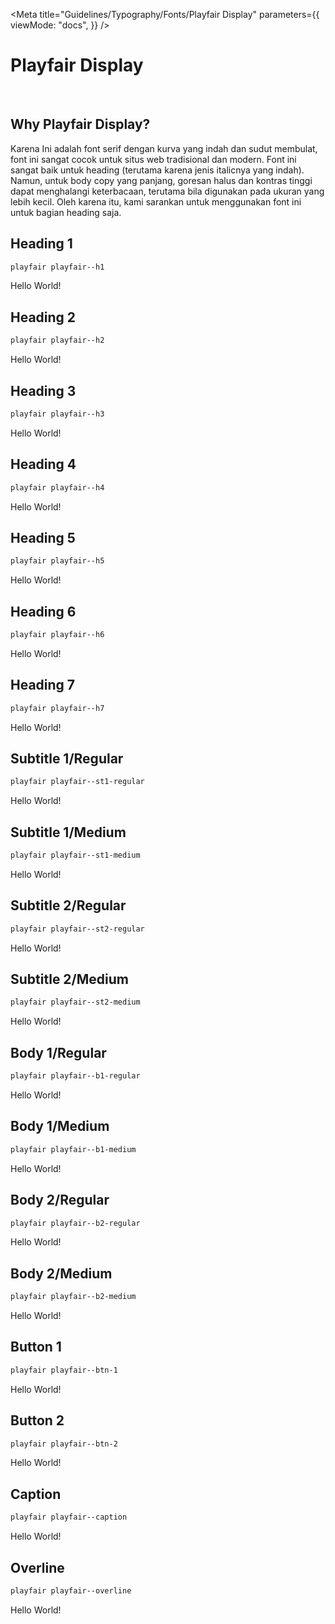 
<Meta
  title="Guidelines/Typography/Fonts/Playfair Display"
  parameters={{
    viewMode: "docs",
  }}
/>

<style>{`
  @import url('https://fonts.googleapis.com/css2?family=Playfair+Display:ital,wght@0,400;0,500;0,600;0,700;0,800;0,900;1,400;1,500;1,600;1,700;1,800;1,900&display=swap');

  .sample--container {
    margin-bottom: 70px;
  }

  .playfair-display-h1 {
    font-family: "Playfair Display", serif;
    font-size: 96px;
    font-style: normal;
    font-weight: 800;
    line-height: 128px;
    letter-spacing: -0.015em;
    text-align: left;
  }

  .playfair-display-h2 {
    font-family: "Playfair Display", serif;
    font-size: 80px;
    font-style: normal;
    font-weight: 400;
    line-height: 104px;
    letter-spacing: -0.015em;
    text-align: left;
  }

  .playfair-display-h3 {
    font-family: "Playfair Display", serif;
    font-size: 64px;
    font-style: normal;
    font-weight: 400;
    line-height: 88px;
    letter-spacing: 0.005em;
    text-align: left;
  }

  .playfair-display-h4 {
    font-family: "Playfair Display", serif;
    font-size: 48px;
    font-style: normal;
    font-weight: 400;
    line-height: 64px;
    letter-spacing: 0.0025em;
    text-align: left;
  }

  .playfair-display-h5 {
    font-family: "Playfair Display", serif;
    font-size: 32px;
    font-style: normal;
    font-weight: 400;
    line-height: 40px;
    letter-spacing: 0.0025em;
    text-align: left;
  }

  .playfair-display-h6 {
    font-family: "Playfair Display", serif;
    font-size: 24px;
    font-style: normal;
    font-weight: 500;
    line-height: 32px;
    letter-spacing: 0.0015em;
    text-align: left;
  }

  .playfair-display-h7 {
    font-family: "Playfair Display", serif;
    font-size: 20px;
    font-style: normal;
    font-weight: 500;
    line-height: 28px;
    letter-spacing: 0.0015em;
    text-align: left;
  }

  .playfair-display-st1-regular {
    font-family: "Playfair Display", serif;
    font-size: 18px;
    font-style: normal;
    font-weight: 400;
    line-height: 26px;
    letter-spacing: 0.0015em;
    text-align: left;
  }

  .playfair-display-st1-medium {
    font-family: "Playfair Display", serif;
    font-size: 18px;
    font-style: normal;
    font-weight: 500;
    line-height: 26px;
    letter-spacing: 0.0015em;
    text-align: left;
  }

  .playfair-display-st2-regular {
    font-family: "Playfair Display", serif;
    font-size: 14px;
    font-style: normal;
    font-weight: 400;
    line-height: 22px;
    letter-spacing: 0.0015em;
    text-align: left;
  }

  .playfair-display-st2-medium {
    font-family: "Playfair Display", serif;
    font-size: 14px;
    font-style: normal;
    font-weight: 500;
    line-height: 22px;
    letter-spacing: 0.0015em;
    text-align: left;
  }

  .playfair-display-b1-regular {
    font-family: "Playfair Display", serif;
    font-size: 16px;
    font-style: normal;
    font-weight: 400;
    line-height: 24px;
    letter-spacing: 0.0015em;
    text-align: left;
  }

  .playfair-display-b1-medium {
    font-family: "Playfair Display", serif;
    font-size: 16px;
    font-style: normal;
    font-weight: 500;
    line-height: 24px;
    letter-spacing: 0.0015em;
    text-align: left;
  }

  .playfair-display-b2-regular {
    font-family: "Playfair Display", serif;
    font-size: 12px;
    font-style: normal;
    font-weight: 400;
    line-height: 20px;
    letter-spacing: 0.0015em;
    text-align: left;
  }

  .playfair-display-b2-medium {
    font-family: "Playfair Display", serif;
    font-size: 12px;
    font-style: normal;
    font-weight: 500;
    line-height: 20px;
    letter-spacing: 0.0015em;
    text-align: left;
  }

  .playfair-display-btn-1 {
    font-family: "Playfair Display", serif;
    font-size: 16px;
    font-style: normal;
    font-weight: 600;
    line-height: 24px;
    letter-spacing: 0.0015em;
    text-align: left;
  }

  .playfair-display-btn-2 {
    font-family: "Playfair Display", serif;
    font-size: 16px;
    font-style: normal;
    font-weight: 600;
    line-height: 24px;
    letter-spacing: 0.0015em;
    text-align: left;
  }

  .playfair-display-caption {
    font-family: "Playfair Display", serif;
    font-size: 12px;
    font-style: normal;
    font-weight: 400;
    line-height: 20px;
    letter-spacing: 0.0015em;
    text-align: left;
  }

  .playfair-display-overline {
    font-family: "Playfair Display", serif;
    font-size: 10px;
    font-style: normal;
    font-weight: 400;
    line-height: 18px;
    letter-spacing: 0.0015em;
    text-align: left;
  }
`}</style>

# Playfair Display

<br />

## Why Playfair Display?

Karena Ini adalah font serif dengan kurva yang indah dan sudut membulat, font ini sangat cocok untuk situs web tradisional dan modern. Font ini sangat baik untuk heading (terutama karena jenis italicnya yang indah). Namun, untuk body copy yang panjang, goresan halus dan kontras tinggi dapat menghalangi keterbacaan, terutama bila digunakan pada ukuran yang lebih kecil. Oleh karena itu, kami sarankan untuk menggunakan font ini untuk bagian heading saja.

## Heading 1

```css
playfair playfair--h1
```

<div class="sample--container">
  <p class="playfair-display-h1">Hello World!</p>
</div>

## Heading 2

```css
playfair playfair--h2
```

<div class="sample--container">
  <p class="playfair-display-h2">Hello World!</p>
</div>

## Heading 3

```css
playfair playfair--h3
```

<div class="sample--container">
  <p class="playfair-display-h3">Hello World!</p>
</div>

## Heading 4

```css
playfair playfair--h4
```

<div class="sample--container">
  <p class="playfair-display-h4">Hello World!</p>
</div>

## Heading 5

```css
playfair playfair--h5
```

<div class="sample--container">
  <p class="playfair-display-h5">Hello World!</p>
</div>

## Heading 6

```css
playfair playfair--h6
```

<div class="sample--container">
  <p class="playfair-display-h6">Hello World!</p>
</div>

## Heading 7

```css
playfair playfair--h7
```

<div class="sample--container">
  <p class="playfair-display-h7">Hello World!</p>
</div>

## Subtitle 1/Regular

```css
playfair playfair--st1-regular
```

<div class="sample--container">
  <p class="playfair-display-st1-regular">Hello World!</p>
</div>

## Subtitle 1/Medium

```css
playfair playfair--st1-medium
```

<div class="sample--container">
  <p class="playfair-display-st1-medium">Hello World!</p>
</div>

## Subtitle 2/Regular

```css
playfair playfair--st2-regular
```

<div class="sample--container">
  <p class="playfair-display-st2-regular">Hello World!</p>
</div>

## Subtitle 2/Medium

```css
playfair playfair--st2-medium
```

<div class="sample--container">
  <p class="playfair-display-st2-medium">Hello World!</p>
</div>

## Body 1/Regular

```css
playfair playfair--b1-regular
```

<div class="sample--container">
  <p class="playfair-display-b1-regular">Hello World!</p>
</div>

## Body 1/Medium

```css
playfair playfair--b1-medium
```

<div class="sample--container">
  <p class="playfair-display-b1-medium">Hello World!</p>
</div>

## Body 2/Regular

```css
playfair playfair--b2-regular
```

<div class="sample--container">
  <p class="playfair-display-b2-regular">Hello World!</p>
</div>

## Body 2/Medium

```css
playfair playfair--b2-medium
```

<div class="sample--container">
  <p class="playfair-display-b2-medium">Hello World!</p>
</div>

## Button 1

```css
playfair playfair--btn-1
```

<div class="sample--container">
  <p class="playfair-display-btn-1">Hello World!</p>
</div>

## Button 2

```css
playfair playfair--btn-2
```

<div class="sample--container">
  <p class="playfair-display-btn-2">Hello World!</p>
</div>

## Caption

```css
playfair playfair--caption
```

<div class="sample--container">
  <p class="playfair-display-caption">Hello World!</p>
</div>

## Overline

```css
playfair playfair--overline
```

<div class="sample--container">
  <p class="playfair-display-overline">Hello World!</p>
</div>
